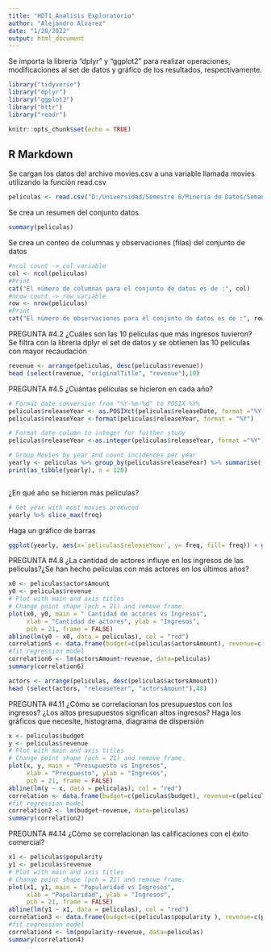 ---
title: "HDT1_Analisis Exploratorio"
author: "Alejandro Alvarez"
date: "1/28/2022"
output: html_document
---
Se importa la libreria "dplyr" y "ggplot2" para realizar operaciones, modificaciones al set de datos y gráfico de los resultados, respectivamente.
```{r}
library("tidyverse")
library("dplyr")
library("ggplot2")
library("httr")
library("readr")
```

```{r setup, include=FALSE}

knitr::opts_chunk$set(echo = TRUE)
```

## R Markdown
Se cargan los datos del archivo movies.csv a una variable llamada movies utilizando la función read.csv
```{r}
peliculas <- read.csv("D:/Universidad/Semestre 8/Minería de Datos/Semana 03/movies.csv", stringsAsFactors = F)
```

Se crea un resumen del conjunto datos 
```{r}
summary(peliculas)
```

Se crea un conteo de columnas y observaciones (filas) del conjunto de datos
```{r}
#ncol count -> col variable
col <- ncol(peliculas)
#Print
cat("El número de columnas para el conjunto de datos es de :", col)
#nrow count -> row variable
row <- nrow(peliculas)
#Print
cat("El número de observaciones para el conjunto de datos es de :", row)

```

PREGUNTA #4.2
¿Cuáles son las 10 películas que más ingresos tuvieron?\n
Se filtra con la librería dplyr el set de datos y se obtienen las 10 películas con mayor recaudación
```{r}
revenue <- arrange(peliculas, desc(peliculas$revenue))
head (select(revenue, "originalTitle", "revenue"),10)
```

PREGUNTA #4.5
¿Cuántas películas se hicieron en cada año? 
```{r}
# Format date conversion from "%Y-%m-%d" to POSIX %Y%
peliculas$releaseYear <- as.POSIXct(peliculas$releaseDate, format ="%Y-%m-%d")
peliculas$releaseYear <-format(peliculas$releaseYear, format = "%Y")

# Format date column to integer for further study
peliculas$releaseYear <-as.integer(peliculas$releaseYear, format ="%Y")

# Group Movies by year and count incidences per year
yearly <- peliculas %>% group_by(peliculas$releaseYear) %>% summarise(freq=n()) %>% ungroup()
print(as_tibble(yearly), n = 120)



```

¿En qué año se hicieron más películas?
```{r}
# Get year with most movies produced
yearly %>% slice_max(freq)
```

Haga un gráfico de barras
```{r}
ggplot(yearly, aes(x=`peliculas$releaseYear`, y= freq, fill= freq)) + geom_col(position ="dodge")
```

PREGUNTA #4.8
¿La cantidad de actores influye en los ingresos de las películas?¿Se han hecho películas con más actores en los últimos años?
```{r}
x0 <- peliculas$actorsAmount
y0 <- peliculas$revenue
# Plot with main and axis titles
# Change point shape (pch = 21) and remove frame.
plot(x0, y0, main = " Cantidad de actores vs Ingresos",
     xlab = "Cantidad de actores", ylab = "Ingresos",
     pch = 21, frame = FALSE)
abline(lm(y0 ~ x0, data = peliculas), col = "red")
correlation5 <- data.frame(budget=c(peliculas$actorsAmount), revenue=c(peliculas$revenue))
#fit regression model
correlation6 <- lm(actorsAmount~revenue, data=peliculas)
summary(correlation6)

actors <- arrange(peliculas, desc(peliculas$actorsAmount))
head (select(actors, "releaseYear", "actorsAmount"),40)
```

PREGUNTA #4.11
¿Cómo se correlacionan los presupuestos con los ingresos? ¿Los altos presupuestos significan altos ingresos? Haga los gráficos que necesite, histograma, diagrama de dispersión
```{r}
x <- peliculas$budget
y <- peliculas$revenue
# Plot with main and axis titles
# Change point shape (pch = 21) and remove frame.
plot(x, y, main = "Presupuesto vs Ingresos",
     xlab = "Prespuesto", ylab = "Ingresos",
     pch = 21, frame = FALSE)
abline(lm(y ~ x, data = peliculas), col = "red")
correlation <- data.frame(budget=c(peliculas$budget), revenue=c(peliculas$revenue))
#fit regression model
correlation2 <- lm(budget~revenue, data=peliculas)
summary(correlation2)
```

PREGUNTA #4.14
¿Cómo se correlacionan las calificaciones con el éxito comercial?
```{r}
x1 <- peliculas$popularity
y1 <- peliculas$revenue
# Plot with main and axis titles
# Change point shape (pch = 21) and remove frame.
plot(x1, y1, main = "Popularidad vs Ingresos",
     xlab = "Popularidad", ylab = "Ingresos",
     pch = 21, frame = FALSE)
abline(lm(y1 ~ x1, data = peliculas), col = "red")
correlation3 <- data.frame(budget=c(peliculas$popularity ), revenue=c(peliculas$revenue))
#fit regression model
correlation4 <- lm(popularity~revenue, data=peliculas)
summary(correlation4)
```

